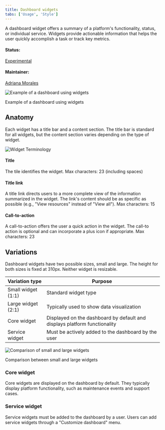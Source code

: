 ```yaml
---
title: Dashboard widgets
tabs: ['Usage', 'Style']
---
```


<PageDescription>

A dashboard widget offers a summary of a platform's functionality, status, or individual service. Widgets provide actionable information that helps the user quickly accomplish a task or track key metrics.

</PageDescription>

#### Status:

[Experimental](/experimental/overview)

#### Maintainer:

[Adriana Morales](https://www.github.com/adrianamorales)

![Example of a dashboard using widgets](images/sample_dashboard.jpg)

<Caption>Example of a dashboard using widgets</Caption>

## Anatomy

Each widget has a title bar and a content section. The title bar is standard for all widgets, but the content section varies depending on the type of widget.

![Widget Terminology](images/widget_terminology.jpg)

#### Title

The tile identifies the widget. Max characters: 23 (including spaces)

#### Title link

A title link directs users to a more complete view of the information summarized in the widget. The link's content should be as specific as possible (e.g., "View resources" instead of "View all"). Max characters: 15

#### Call-to-action

A call-to-action offers the user a quick action in the widget. The call-to action is optional and can incorporate a plus icon if appropriate. Max characters: 23

## Variations

Dashboard widgets have two possible sizes, small and large. The height for both sizes is fixed at 310px. Neither widget is resizable.

| Variation type     | Purpose                                                                   |
| ------------------ | ------------------------------------------------------------------------- |
| Small widget (1:1) | Standard widget type                                                      |
| Large widget (2:1) | Typically used to show data visualization                                 |
| Core widget        | Displayed on the dashboard by default and displays platform functionality |
| Service widget     | Must be actively added to the dashboard by the user                       |

![Comparison of small and large widgets](images/widget_dimensions.jpg)

<Caption>Comparison between small and large widgets</Caption>

### Core widget

Core widgets are displayed on the dashboard by default. They typically display platform functionality, such as maintenance events and support cases.

### Service widget

Service widgets must be added to the dashboard by a user. Users can add service widgets through a "Customize dashboard" menu.
